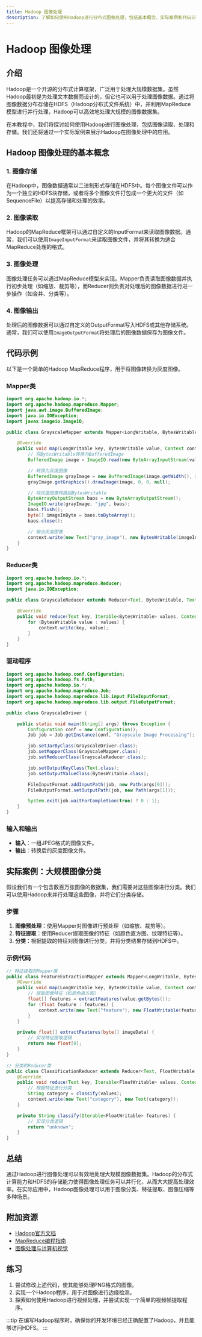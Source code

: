 ```yaml
---
title: Hadoop 图像处理
description: 了解如何使用Hadoop进行分布式图像处理，包括基本概念、实际案例和代码示例。
---
```


# Hadoop 图像处理

## 介绍

Hadoop是一个开源的分布式计算框架，广泛用于处理大规模数据集。虽然Hadoop最初是为处理文本数据而设计的，但它也可以用于处理图像数据。通过将图像数据分布存储在HDFS（Hadoop分布式文件系统）中，并利用MapReduce模型进行并行处理，Hadoop可以高效地处理大规模的图像数据集。

在本教程中，我们将探讨如何使用Hadoop进行图像处理，包括图像读取、处理和存储。我们还将通过一个实际案例来展示Hadoop在图像处理中的应用。

## Hadoop 图像处理的基本概念

### 1. 图像存储

在Hadoop中，图像数据通常以二进制形式存储在HDFS中。每个图像文件可以作为一个独立的HDFS块存储，或者将多个图像文件打包成一个更大的文件（如SequenceFile）以提高存储和处理的效率。

### 2. 图像读取

Hadoop的MapReduce框架可以通过自定义的InputFormat来读取图像数据。通常，我们可以使用`ImageInputFormat`来读取图像文件，并将其转换为适合MapReduce处理的格式。

### 3. 图像处理

图像处理任务可以通过MapReduce模型来实现。Mapper负责读取图像数据并执行初步处理（如缩放、裁剪等），而Reducer则负责对处理后的图像数据进行进一步操作（如合并、分类等）。

### 4. 图像输出

处理后的图像数据可以通过自定义的OutputFormat写入HDFS或其他存储系统。通常，我们可以使用`ImageOutputFormat`将处理后的图像数据保存为图像文件。

## 代码示例

以下是一个简单的Hadoop MapReduce程序，用于将图像转换为灰度图像。

### Mapper类

```java
import org.apache.hadoop.io.*;
import org.apache.hadoop.mapreduce.Mapper;
import java.awt.image.BufferedImage;
import java.io.IOException;
import javax.imageio.ImageIO;

public class GrayscaleMapper extends Mapper<LongWritable, BytesWritable, Text, BytesWritable> {

    @Override
    public void map(LongWritable key, BytesWritable value, Context context) throws IOException, InterruptedException {
        // 将BytesWritable转换为BufferedImage
        BufferedImage image = ImageIO.read(new ByteArrayInputStream(value.getBytes()));

        // 转换为灰度图像
        BufferedImage grayImage = new BufferedImage(image.getWidth(), image.getHeight(), BufferedImage.TYPE_BYTE_GRAY);
        grayImage.getGraphics().drawImage(image, 0, 0, null);

        // 将灰度图像转换回BytesWritable
        ByteArrayOutputStream baos = new ByteArrayOutputStream();
        ImageIO.write(grayImage, "jpg", baos);
        baos.flush();
        byte[] imageInByte = baos.toByteArray();
        baos.close();

        // 输出灰度图像
        context.write(new Text("gray_image"), new BytesWritable(imageInByte));
    }
}
```

### Reducer类

```java
import org.apache.hadoop.io.*;
import org.apache.hadoop.mapreduce.Reducer;
import java.io.IOException;

public class GrayscaleReducer extends Reducer<Text, BytesWritable, Text, BytesWritable> {

    @Override
    public void reduce(Text key, Iterable<BytesWritable> values, Context context) throws IOException, InterruptedException {
        for (BytesWritable value : values) {
            context.write(key, value);
        }
    }
}
```

### 驱动程序

```java
import org.apache.hadoop.conf.Configuration;
import org.apache.hadoop.fs.Path;
import org.apache.hadoop.io.*;
import org.apache.hadoop.mapreduce.Job;
import org.apache.hadoop.mapreduce.lib.input.FileInputFormat;
import org.apache.hadoop.mapreduce.lib.output.FileOutputFormat;

public class GrayscaleDriver {

    public static void main(String[] args) throws Exception {
        Configuration conf = new Configuration();
        Job job = Job.getInstance(conf, "Grayscale Image Processing");

        job.setJarByClass(GrayscaleDriver.class);
        job.setMapperClass(GrayscaleMapper.class);
        job.setReducerClass(GrayscaleReducer.class);

        job.setOutputKeyClass(Text.class);
        job.setOutputValueClass(BytesWritable.class);

        FileInputFormat.addInputPath(job, new Path(args[0]));
        FileOutputFormat.setOutputPath(job, new Path(args[1]));

        System.exit(job.waitForCompletion(true) ? 0 : 1);
    }
}
```

### 输入和输出

- **输入**：一组JPEG格式的图像文件。
- **输出**：转换后的灰度图像文件。

## 实际案例：大规模图像分类

假设我们有一个包含数百万张图像的数据集，我们需要对这些图像进行分类。我们可以使用Hadoop来并行处理这些图像，并将它们分类存储。

### 步骤

1. **图像预处理**：使用Mapper对图像进行预处理（如缩放、裁剪等）。
2. **特征提取**：使用Reducer提取图像的特征（如颜色直方图、纹理特征等）。
3. **分类**：根据提取的特征对图像进行分类，并将分类结果存储到HDFS中。

### 示例代码

```java
// 特征提取的Mapper类
public class FeatureExtractionMapper extends Mapper<LongWritable, BytesWritable, Text, FloatWritable> {
    @Override
    public void map(LongWritable key, BytesWritable value, Context context) throws IOException, InterruptedException {
        // 提取图像特征（如颜色直方图）
        float[] features = extractFeatures(value.getBytes());
        for (float feature : features) {
            context.write(new Text("feature"), new FloatWritable(feature));
        }
    }

    private float[] extractFeatures(byte[] imageData) {
        // 实现特征提取逻辑
        return new float[0];
    }
}

// 分类的Reducer类
public class ClassificationReducer extends Reducer<Text, FloatWritable, Text, Text> {
    @Override
    public void reduce(Text key, Iterable<FloatWritable> values, Context context) throws IOException, InterruptedException {
        // 根据特征进行分类
        String category = classify(values);
        context.write(new Text("category"), new Text(category));
    }

    private String classify(Iterable<FloatWritable> features) {
        // 实现分类逻辑
        return "unknown";
    }
}
```

## 总结

通过Hadoop进行图像处理可以有效地处理大规模图像数据集。Hadoop的分布式计算能力和HDFS的存储能力使得图像处理任务可以并行化，从而大大提高处理效率。在实际应用中，Hadoop图像处理可以用于图像分类、特征提取、图像压缩等多种场景。

## 附加资源

- [Hadoop官方文档](https://hadoop.apache.org/docs/current/)
- [MapReduce编程指南](https://hadoop.apache.org/docs/current/hadoop-mapreduce-client/hadoop-mapreduce-client-core/MapReduceTutorial.html)
- [图像处理与计算机视觉](https://www.coursera.org/specializations/computervision)

## 练习

1. 尝试修改上述代码，使其能够处理PNG格式的图像。
2. 实现一个Hadoop程序，用于对图像进行边缘检测。
3. 探索如何使用Hadoop进行视频处理，并尝试实现一个简单的视频帧提取程序。

:::tip
在编写Hadoop程序时，确保你的开发环境已经正确配置了Hadoop，并且能够访问HDFS。
:::